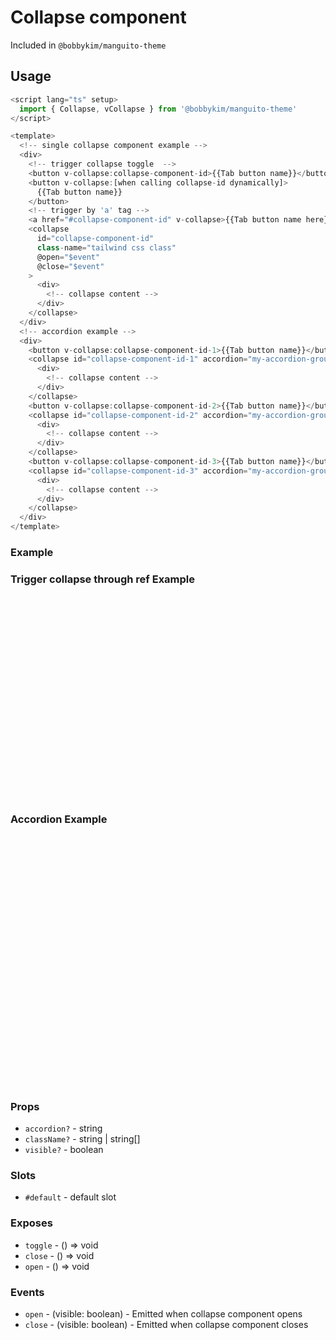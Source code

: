 
<Meta of={Stories} />

# Collapse component

Included in `@bobbykim/manguito-theme`

## Usage

```js
<script lang="ts" setup>
  import { Collapse, vCollapse } from '@bobbykim/manguito-theme'
</script>

<template>
  <!-- single collapse component example -->
  <div>
    <!-- trigger collapse toggle  -->
    <button v-collapse:collapse-component-id>{{Tab button name}}</button>
    <button v-collapse:[when calling collapse-id dynamically]>
      {{Tab button name}}
    </button>
    <!-- trigger by 'a' tag -->
    <a href="#collapse-component-id" v-collapse>{{Tab button name here}}</a>
    <collapse
      id="collapse-component-id"
      class-name="tailwind css class"
      @open="$event"
      @close="$event"
    >
      <div>
        <!-- collapse content -->
      </div>
    </collapse>
  </div>
  <!-- accordion example -->
  <div>
    <button v-collapse:collapse-component-id-1>{{Tab button name}}</button>
    <collapse id="collapse-component-id-1" accordion="my-accordion-group">
      <div>
        <!-- collapse content -->
      </div>
    </collapse>
    <button v-collapse:collapse-component-id-2>{{Tab button name}}</button>
    <collapse id="collapse-component-id-2" accordion="my-accordion-group">
      <div>
        <!-- collapse content -->
      </div>
    </collapse>
    <button v-collapse:collapse-component-id-3>{{Tab button name}}</button>
    <collapse id="collapse-component-id-3" accordion="my-accordion-group">
      <div>
        <!-- collapse content -->
      </div>
    </collapse>
  </div>
</template>
```

### Example

<Canvas of={Stories.collapseExample} />

### Trigger collapse through ref Example

```js
<script lang="ts" setup>
import { Collapse } from '@bobbykim/manguito-theme'
import { ref } from 'vue'

const collapseRef = ref<InstanceType<typeof Collapse>>()

const handleCollapse = () => {
  // toggle collapse
  collapseRef.value.toggle()
  // open collapse
  collapseRef.value.open()
  // close collapse
  collapseRef.value.close()
}
</script>

<template>
  <div>
    <button @click="handleCollapse">Button Name</button>
    <sidebar ref="collapseRef">...</sidebar>
  </div>
</template>
```

<Canvas of={Stories.collapseRefExample} />

### Accordion Example

```js
<script lang="ts" setup>
import { Collapse, vCollapse } from '@bobbykim/manguito-theme'
</script>

<template>
  <!-- accordion example -->
  <div>
    <button v-collapse:collapse-component-id-1>{{Tab button name}}</button>
    <collapse id="collapse-component-id-1" accordion="my-accordion-group">
      <div>
        <!-- collapse content -->
      </div>
    </collapse>
    <button v-collapse:collapse-component-id-2>{{Tab button name}}</button>
    <collapse id="collapse-component-id-2" accordion="my-accordion-group">
      <div>
        <!-- collapse content -->
      </div>
    </collapse>
    <button v-collapse:collapse-component-id-3>{{Tab button name}}</button>
    <collapse id="collapse-component-id-3" accordion="my-accordion-group">
      <div>
        <!-- collapse content -->
      </div>
    </collapse>
  </div>
</template>
```

<Canvas of={Stories.collapseAccordionExample} />

### Props

- `accordion?` - string
- `className?` - string | string[]
- `visible?` - boolean

### Slots

- `#default` - default slot

### Exposes

- `toggle` - () => void
- `close` - () => void
- `open` - () => void

### Events

- `open` - (visible: boolean) - Emitted when collapse component opens
- `close` - (visible: boolean) - Emitted when collapse component closes
